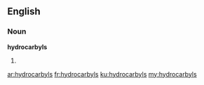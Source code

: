 ==English==

===Noun===
'''hydrocarbyls'''

# {{plural of|[[hydrocarbyl]]}}

[[ar:hydrocarbyls]]
[[fr:hydrocarbyls]]
[[ku:hydrocarbyls]]
[[my:hydrocarbyls]]